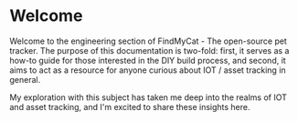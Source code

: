 # Welcome

Welcome to the engineering section of FindMyCat - The open-source pet tracker. The purpose of this documentation is two-fold:
first, it serves as a how-to guide for those interested in the DIY build process, and second, it aims to act as a
resource for anyone curious about IOT / asset tracking in general.

My exploration with this subject has taken me deep into the realms of IOT and asset tracking, and I'm excited to share these insights here.

